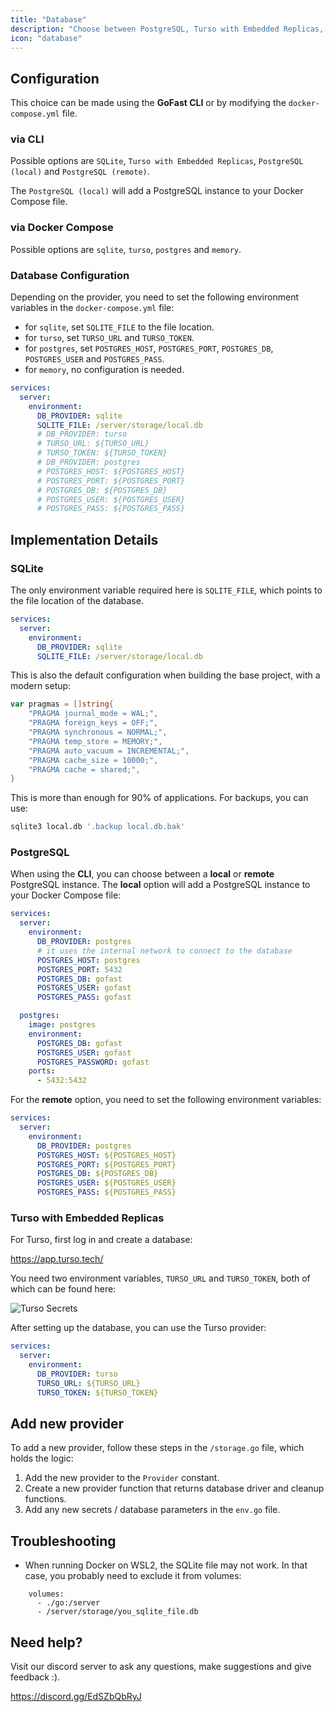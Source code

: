 ```yaml
---
title: "Database"
description: "Choose between PostgreSQL, Turso with Embedded Replicas, or SQLite"
icon: "database"
---
```


## Configuration

This choice can be made using the **GoFast CLI** or by modifying the `docker-compose.yml` file.

### via CLI

Possible options are `SQLite`, `Turso with Embedded Replicas`, `PostgreSQL (local)` and `PostgreSQL (remote)`.

The `PostgreSQL (local)` will add a PostgreSQL instance to your Docker Compose file.

### via Docker Compose

Possible options are `sqlite`, `turso`, `postgres` and `memory`.

### Database Configuration

Depending on the provider, you need to set the following environment variables in the `docker-compose.yml` file:

- for `sqlite`, set `SQLITE_FILE` to the file location.
- for `turso`, set `TURSO_URL` and `TURSO_TOKEN`.
- for `postgres`, set `POSTGRES_HOST`, `POSTGRES_PORT`, `POSTGRES_DB`, `POSTGRES_USER` and `POSTGRES_PASS`.
- for `memory`, no configuration is needed.

```yaml
services:
  server:
    environment:
      DB_PROVIDER: sqlite
      SQLITE_FILE: /server/storage/local.db
      # DB_PROVIDER: turso
      # TURSO_URL: ${TURSO_URL}
      # TURSO_TOKEN: ${TURSO_TOKEN}
      # DB_PROVIDER: postgres
      # POSTGRES_HOST: ${POSTGRES_HOST}
      # POSTGRES_PORT: ${POSTGRES_PORT}
      # POSTGRES_DB: ${POSTGRES_DB}
      # POSTGRES_USER: ${POSTGRES_USER}
      # POSTGRES_PASS: ${POSTGRES_PASS}
```

## Implementation Details

### SQLite

The only environment variable required here is `SQLITE_FILE`, which points to the file location of the database.

```yaml
services:
  server:
    environment:
      DB_PROVIDER: sqlite
      SQLITE_FILE: /server/storage/local.db
```

This is also the default configuration when building the base project, with a modern setup:

```go
var pragmas = []string{
	"PRAGMA journal_mode = WAL;",
	"PRAGMA foreign_keys = OFF;",
	"PRAGMA synchronous = NORMAL;",
	"PRAGMA temp_store = MEMORY;",
	"PRAGMA auto_vacuum = INCREMENTAL;",
	"PRAGMA cache_size = 10000;",
	"PRAGMA cache = shared;",
}
```

This is more than enough for 90% of applications. For backups, you can use:

```bash
sqlite3 local.db '.backup local.db.bak'
```

### PostgreSQL

When using the **CLI**, you can choose between a **local** or **remote** PostgreSQL instance.
The **local** option will add a PostgreSQL instance to your Docker Compose file:

```yaml
services:
  server:
    environment:
      DB_PROVIDER: postgres
      # it uses the internal network to connect to the database
      POSTGRES_HOST: postgres
      POSTGRES_PORT: 5432
      POSTGRES_DB: gofast
      POSTGRES_USER: gofast
      POSTGRES_PASS: gofast

  postgres:
    image: postgres
    environment:
      POSTGRES_DB: gofast
      POSTGRES_USER: gofast
      POSTGRES_PASSWORD: gofast
    ports:
      - 5432:5432
```

For the **remote** option, you need to set the following environment variables:

```yaml
services:
  server:
    environment:
      DB_PROVIDER: postgres
      POSTGRES_HOST: ${POSTGRES_HOST}
      POSTGRES_PORT: ${POSTGRES_PORT}
      POSTGRES_DB: ${POSTGRES_DB}
      POSTGRES_USER: ${POSTGRES_USER}
      POSTGRES_PASS: ${POSTGRES_PASS}
```

### Turso with Embedded Replicas

For Turso, first log in and create a database:

https://app.turso.tech/

You need two environment variables, `TURSO_URL` and `TURSO_TOKEN`, both of which can be found here:

![Turso Secrets](/images/turso.jpeg)

After setting up the database, you can use the Turso provider:

```yaml
services:
  server:
    environment:
      DB_PROVIDER: turso
      TURSO_URL: ${TURSO_URL}
      TURSO_TOKEN: ${TURSO_TOKEN}
```

## Add new provider

To add a new provider, follow these steps in the `/storage.go` file, which holds the logic:

1. Add the new provider to the `Provider` constant.
2. Create a new provider function that returns database driver and cleanup functions.
3. Add any new secrets / database parameters in the `env.go` file.

## Troubleshooting

- When running Docker on WSL2, the SQLite file may not work. In that case, you probably need to exclude it from volumes:

```
    volumes:
      - ./go:/server
      - /server/storage/you_sqlite_file.db
```

## Need help?

Visit our discord server to ask any questions, make suggestions and give feedback :).

https://discord.gg/EdSZbQbRyJ
